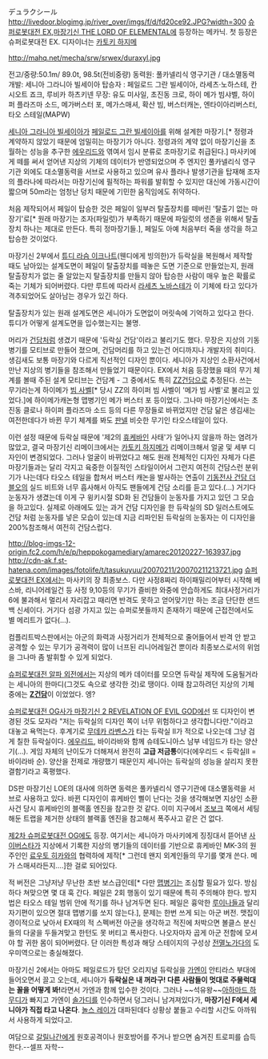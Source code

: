 デュラクシール
http://livedoor.blogimg.jp/river_over/imgs/f/d/fd20ce92.JPG?width=300
[[슈퍼로봇대전 EX]],[[마장기신 THE LORD OF ELEMENTAL]]에 등장하는 메카닉. 첫 등장은 슈퍼로봇대전 EX.
디자이너는 [[카토키 하지메]] 

http://mahq.net/mecha/srw/srwex/duraxyl.jpg

전고/중량:50.1m/ 89.0t, 98.5t(전비중량)
동력원: 풀카넬리식 영구기관 / 대소멸동력
개발: 세니아 그라니아 빌세이아
탑승자 : 페일로드 그란 빌세이아, 라세츠·노하스테, 칸시오트 죠크, 루비카 하츠키넨
무장: 유도 미사일, 초진동 크로, 하이 메가 빔샤벨, 하이퍼 플라즈마 소드, 메가버스터 포, 메가스매셔, 확산 빔, 버스터캐논, 엔타이아리버스터, 타오 스테일(MAPW)

[[세니아 그라니아 빌세이아]]가 [[페일로드 그란 빌세이아]]를 위해 설계한 마장기.[* 정령과 계약하지 않았기 때문에 엄밀히는 마장기가 아니다. 정령과의 계약 없이 마장기신을 초월하는 성능을 추구한 [[에우리드]]와 엮여서 임시 분류로 초마장기로 취급된다.] 마사키에게 떼를 써서 얻어낸 지상의 기체의 데이터가 반영되었으며 주 엔지인 풀카넬리식 영구기관 외에도 대소멸동력을 서브로 사용하고 있으며 유사 플라나 발생기관을 탑재해 조자의 플라나에 따라서는 마장기신에 필적하는 파워를 발휘할 수 있지만 대신에 가동시간이 짧으며 50m라는 엄청난 덩치 때문에 기민한 움직임에도 취약하다.

처음 제작되어서 페일이 탑승한 것은 페일이 일부러 탈출장치를 떼버린 '탈출기 없는 마장기'로[* 원래 마장기는 조자(파일럿)가 부족하기 때문에 파일럿의 생존을 위해서 탈출장치 하나는 제대로 만든다. 특히 정마장기들.], 페일도 아예 처음부터 죽을 생각을 하고 탑승한 것이었다.

마장기신 2부에서 [[튜디 라슴 이크나트]](웬디에게 빙의한)가 듀락실을 복원해서 제작할 때도 남아있는 설계도면이 페일이 탈출장치를 떼놓은 도면 기준으로 만들었는지, 원래 탈출장치가 없는 줄 알았는지 탈출장치를 만들지 않아 탑승한 사람이 매우 높은 확률로 죽는 기체가 되어버렸다. 다만 루트에 따라서 [[라세츠 노바스테]]가 이 기체에 타고 있다가 격추되었어도 살아남는 경우가 있긴 하다.

탈출장치가 있는 원래 설계도면은 세니아가 도면없이 머릿속에 기억하고 있다고 한다. 튜디가 어떻게 설계도면을 입수했는지는 불명.

머리가 [[건담]]처럼 생겼기 때문에 '듀락실 건담'이라고 불리기도 했다. 무장은 지상의 기동병기를 모티브로 만들어 졌으며, 건담머리를 하고 있는건 어디까지나 개발자의 취미다. 생김새도 보통 마장기와 다르게 직선적인 디자인 뿐이다. 세니아가 지상인 소환사건에서 만난 지상의 병기들을 참조해서 만들었기 때문이다. EX에서 처음 등장했을 때의 무기 체계를 볼때 주된 설계 모티브는 건담계 - 그 중에서도 특히 [[ZZ건담]]으로 추정된다. 쓰는 무기라는게 하이메가 [[빔 사벨]][* 당시 ZZ의 하이퍼 빔 사벨이 '메가 빔 사벨'로 불리고 있었다.]에 하이메가캐논형 맵병기인 메가 버스터 포 등이었다. 그나마 마장기신에서는 초진동 클로나 하이퍼 플라즈마 소드 등의 다른 무장들로 바뀌었지만 건담 닮은 생김새는 여전한데다가 바뀐 무기 체계를 봐도 [[판넬]] 비슷한 무기인 타오스테일이 있다.

이런 설정 때문에 듀락실 때문에 '제2의 [[휴케바인]] 사태'가 일어나지 않을까 하는 염려가 많았고, 결국 마장기신 리메이크에서는 [[카토키 하지메]]가 리메이크해서 얼굴 및 세부 디자인이 변경되었다. 그러나 얼굴이 바뀌었다고 해도 원래 전체적인 디자인 자체가 다른 마장기들과는 달리 각지고 육중한 이질적인 스타일이어서 그런지 여전히 건담스런 분위기가 나는데다 타오스 테일을 합쳐서 버스터 캐논을 발사하는 연출이 [[기동전사 건담 더블오]]의 실드 비트와 너무 흡사해서 아직도 팬들에게 건담 소리를 듣고 있다.(…) 거기다 눈동자가 생겼는데 이게 구 윙키시절 SD화 된 건담들이 눈동자를 가지고 있던 그 모습을 하고있다. 실제로 아래에도 있는 과거 건담 디자인을 한 듀락실의 SD 일러스트에도 건담 처럼 눈동자를 넣은 모습이 있는데 지금 리파인된 듀락실의 눈동자는 이 디자인을 200%참조해서 여전히 건담스럽다.

http://blog-imgs-12-origin.fc2.com/h/e/p/heppokogamediary/amarec20120227-163937.jpg
http://cdn-ak.f.st-hatena.com/images/fotolife/t/tasukuyuu/20070211/20070211213721.jpg
[[슈퍼로봇대전 EX]]에서는 마사키의 장 최종보스. 다만 사정8짜리 하이패밀리어부터 시작해 베스바, 리니어레일건 등 사정 9,10등의 무기가 즐비한 와중에 안습하게도 최대사정거리가 6에 불과해서 멀리서 자리잡고 때리면 반격도 못하고 얻어맞기만 하는 조금 단단한 샌드백 신세이다. 거기다 섬광 가지고 있는 슈퍼로봇들까지 존재하기 때문에 근접전에서도 별 메리트가 없다(…).

컴플리트박스판에서는 아군의 화력과 사정거리가 전체적으로 줄어들어서 반격 안 받고 공격할 수 있는 무기가 공격력이 많이 너프된 리니어레일건 뿐이라 최종보스로서의 위엄을 그나마 좀 발휘할 수 있게 되었다.

[[슈퍼로봇대전 알파 외전]]에서는 지상의 메카 데이터를 모으면 듀락실 제작에 도움될거라는 세니아의 한마디(그것도 속으로 생각한 것)로 땡이다. 이때 참고하려던 지상의 기체 중에는 '''[[Z건담]]'''이 이었었다. 엥?

[[슈퍼로봇대전 OG사가 마장기신 2 REVELATION OF EVIL GOD]]에선 또 디자인이 변경된 것도 모자라 "저는 듀락실의 디자인 쪽이 너무 위험하다고 생각합니다만."이라고 대놓고 욕먹는다. 후계기로 [[무데카 라벤스]]가 타는 듀락실 Ⅱ가 적으로 나오는데 그냥 검게 칠한 듀락실이다. [[에우리드]], 바이라바와 함께 슈테도니아스 남부 네임드가 타는 양산기(…). 게임 자체의 난이도가 더해져서 완전히 '''고급 저금통'''이다(에우리드 < 듀락실II = 바이라바 순). 양산을 전제로 개량했기 때문인지 세니아는 듀락실의 성능을 살리지 못한 결함기라고 혹평했다.

DS판 마장기신 LOE의 대사에 의하면 동력은 풀카넬리식 영구기관에 대소멸동력을 서브로 사용하고 있다. 바뀐 디자인이 휴케바인 삘이 난다는 것을 생각해보면 지상인 소환사건 당시 휴케바인의 블랙홀 엔진을 참고한 것 같다. 이미 지구에서 [[조보크]] 쪽에서 세팅해둔 트랩을 제거한 상태의 블랙홀 엔진을 참고해서 폭주사고 같은 건 없다.

{{{#!html
<iframe width="560" height="315" src="http://www.youtube.com/embed/pYeoL1jbjgM" frameborder="0" allowfullscreen></iframe>
}}}
[[제2차 슈퍼로봇대전 OG]]에도 등장. 여기서는 세니아가 마사키에게 징징대서 뜯어낸 [[사이버스타]]가 지상에서 기록한 지상의 병기들의 데이터를 기반으로 휴케바인 MK-3의 원주인인 [[료우토 히카와]]의 협력하에 제작[* 그런데 왠지 외계인들의 무기를 몇개 쓴다. 메가 스매셔라든지….]한 걸로 되어있다.

적 버전은 그냥저냥 무난한 초반 보스급인데[* 다만 [[맵병기]]는 조심할 필요가 있다. 방심하다 쳐맞으면 몇 대 훅 간다. 페일은 2회 행동이 있기 때문에 특히 주의해야 한다. 방지법은 타오스 테일 범위 안에 적기를 하나 남겨두면 된다. 페일은 흉악한 [[루이나]]들과 달리 자기편이 있으면 절대 맵병기를 쏘지 않는다.], 문제는 한번 쓰게 되는 아군 버전. 맷집이 경이적으로 낮아서 EX때의 적 스펙버전 아군을 생각하고 적진에 처박으면 볼클스 분신들의 다굴을 두들겨맞고 한턴도 못 버티고 폭사한다. 나오자마자 곱게 아군 전함에 모셔야 할 귀한 몸이 되어버렸다. 단 이러한 특성과 해당 스테이지의 구성상 [[전멸노가다]]의 도우미역으로는 충실해졌다.

마장기신 2에서는 아마도 페일로드가 탔던 오리지널 듀락실을 [[가엔]]이 안티라스 부대에 들어오면서 끌고 오는데, 세니아가 '''듀락실은 내 꺼라구! 다른 사람들이 멋대로 주물럭대는 꼴을 어떻게 봐!'''라면서 가엔과 함께 입수한 것이다. 그러나 ~~석유왕~~[[아하마드 하무디]]가 빠지고 가엔이 [[솔가디]]를 인수하면서 덩그러니 남겨져있다가, '''마장기신 F에서 세니아가 직접 타고 나온다'''. [[놀스 레이]]가 대파된데다 상황상 붙들고 수리할 시간도 아까워서 사용하게 되었다고.

여담으로 [[갈릴나간]]에게 원호공격이나 원호방어를 주거나 받으면 숨겨진 트로피를 습득한다.--셀프 자학--
